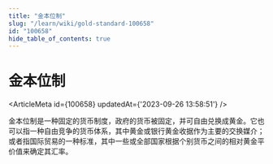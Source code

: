 ```yaml
---
title: "金本位制"
slug: "/learn/wiki/gold-standard-100658"
id: "100658"
hide_table_of_contents: true
---
```



# 金本位制

<ArticleMeta id={100658} updatedAt={'2023-09-26 13:58:51'} />
<div className='border-solid border-b border-t-0 my-4 border-[var(--ifm-color-gray-300)]' />

金本位制是一种固定的货币制度，政府的货币被固定，并可自由兑换成黄金。它也可以指一种自由竞争的货币体系，其中黄金或银行黄金收据作为主要的交换媒介；或者指国际贸易的一种标准，其中一些或全部国家根据个别货币之间的相对黄金平价值来确定其汇率。
